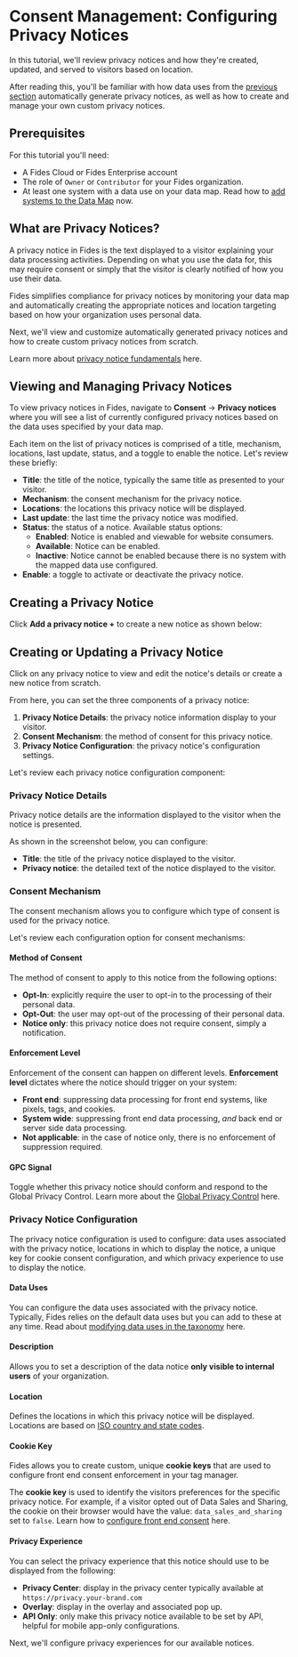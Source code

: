 
# Consent Management: Configuring Privacy Notices

<TutorialKey duration="10" product="Fides" topic="Consent Management"/>

In this tutorial, we'll review privacy notices and how they're created, updated, and served to visitors based on location.

After reading this, you'll be familiar with how data uses from the [previous section](consent-management-configuring-data-use-for-consent) automatically generate privacy notices, as well as how to create and manage your own custom privacy notices.

## Prerequisites

For this tutorial you'll need:

* A Fides Cloud or Fides Enterprise account
* The role of `Owner` or `Contributor` for your Fides organization.
* At least one system with a data use on your data map. Read how to [add systems to the Data Map](/tutorials/data-mapping-adding-systems-manually) now.



## What are Privacy Notices?

A privacy notice in Fides is the text displayed to a visitor explaining your data processing activities. Depending on what you use the data for, this may require consent or simply that the visitor is clearly notified of how you use their data.

Fides simplifies compliance for privacy notices by monitoring your data map and automatically creating the appropriate notices and location targeting based on how your organization uses personal data. 

Next, we'll view and customize automatically generated privacy notices and how to create custom privacy notices from scratch. 

Learn more about [privacy notice fundamentals](../consent-management-fundamentals/consent-management-privacy-notices) here.

## Viewing and Managing Privacy Notices
To view privacy notices in Fides, navigate to **Consent** → **Privacy notices** where you will see a list of currently configured privacy notices based on the data uses specified by your data map.
<Screenshot img="/assets/img/tutorials/consent-management-privacy-notices.gif" description="View all Privacy Notices" />

Each item on the list of privacy notices is comprised of a title, mechanism, locations, last update, status, and a toggle to enable the notice. Let's review these briefly:


* **Title**: the title of the notice, typically the same title as presented to your visitor.
* **Mechanism**: the consent mechanism for the privacy notice.
* **Locations**: the locations this privacy notice will be displayed.
* **Last update**: the last time the privacy notice was modified.
* **Status**: the status of a notice. Available status options:
    - **Enabled**: Notice is enabled and viewable for website consumers.
    - **Available**: Notice can be enabled.
    - **Inactive**: Notice cannot be enabled because there is no system with the mapped data use configured.
* **Enable**: a toggle to activate or deactivate the privacy notice.

## Creating a Privacy Notice
Click **Add a privacy notice +** to create a new notice as shown below:

<Screenshot img="/assets/img/tutorials/consent-management-new-notice.gif" description="Create a Privacy Notices" mw="450" />

## Creating or Updating a Privacy Notice
Click on any privacy notice to view and edit the notice's details or create a new notice from scratch.

From here, you can set the three components of a privacy notice:
1. **Privacy Notice Details**: the privacy notice information display to your visitor.
2. **Consent Mechanism**: the method of consent for this privacy notice.
3. **Privacy Notice Configuration**: the privacy notice's configuration settings.

Let's review each privacy notice configuration component:

### Privacy Notice Details
Privacy notice details are the information displayed to the visitor when the notice is presented.

As shown in the screenshot below, you can configure:
* **Title**: the title of the privacy notice displayed to the visitor.
* **Privacy notice**: the detailed text of the notice displayed to the visitor.

<Screenshot img="/assets/img/tutorials/consent-management-privacy-notice-details.gif" description="Privacy Notice Details" mw="500" />

### Consent Mechanism
The consent mechanism allows you to configure which type of consent is used for the privacy notice. 

Let's review each configuration option for consent mechanisms:

#### Method of Consent
The method of consent to apply to this notice from the following options:
* **Opt-In**: explicitly require the user to opt-in to the processing of their personal data.
* **Opt-Out**: the user may opt-out of the processing of their personal data.
* **Notice only**: this privacy notice does not require consent, simply a notification.

<Screenshot img="/assets/img/tutorials/consent-management-consent-mechanism-consent.gif" description="Privacy Notice Consent Mechanism" mw="500" />

#### Enforcement Level

Enforcement of the consent can happen on different levels. **Enforcement level** dictates where the notice should trigger on your system: 

* **Front end**: suppressing data processing for front end systems, like pixels, tags, and cookies.
* **System wide**: suppressing front end data processing, _and_ back end or server side data processing.
* **Not applicable**: in the case of notice only, there is no enforcement of suppression required.
<Screenshot img="/assets/img/tutorials/consent-management-consent-mechanism-enforcement.gif" description="Privacy Notice Consent Enforcement" mw="500" />

#### GPC Signal
Toggle whether this privacy notice should conform and respond to the Global Privacy Control. Learn more about the [Global Privacy Control](/regulations/gpc/overview) here.

<Screenshot img="/assets/img/tutorials/consent-management-consent-mechanism-gpc.gif" description="Privacy Notice GPC Configuration" mw="500" />

### Privacy Notice Configuration
The privacy notice configuration is used to configure: data uses associated with the privacy notice, locations in which to display the notice, a unique key for cookie consent configuration, and which privacy experience to use to display the notice.

#### Data Uses

You can configure the data uses associated with the privacy notice. Typically, Fides relies on the default data uses but you can add to these at any time. Read about [modifying data uses in the taxonomy](#LINK) here.

<Screenshot img="/assets/img/tutorials/consent-management-config-data-use.gif" description="Privacy Notice Configure Data Uses" mw="500" />

#### Description
Allows you to set a description of the data notice **only visible to internal users** of your organization.

<Screenshot img="/assets/img/tutorials/consent-management-config-description.gif" description="Privacy Notice Configure Description" mw="500" />

#### Location
Defines the locations in which this privacy notice will be displayed. Locations are based on [ISO country and state codes](https://en.wikipedia.org/wiki/List_of_ISO_3166_country_codes).

<Screenshot img="/assets/img/tutorials/consent-management-config-location.gif" description="Privacy Notice Configure Locations" mw="500" />

#### Cookie Key
Fides allows you to create custom, unique **cookie keys** that are used to configure front end consent enforcement in your tag manager. 

The **cookie key** is used to identify the visitors preferences for the specific privacy notice. For example, if a visitor opted out of Data Sales and Sharing, the cookie on their browser would have the value: `data_sales_and_sharing` set to `false`. Learn how to [configure front end consent](#LINK) here.

<Screenshot img="/assets/img/tutorials/consent-management-config-cookie-key.gif" description="Privacy Notice Configure Cookie Key" mw="500" />

#### Privacy Experience

You can select the privacy experience that this notice should use to be displayed from the following:
* **Privacy Center**: display in the privacy center typically available at `https://privacy.your-brand.com`
* **Overlay**: display in the overlay and associated pop up.
* **API Only**: only make this privacy notice available to be set by API, helpful for mobile app-only configurations.

<Screenshot img="/assets/img/tutorials/consent-management-config-privacy-experience.gif" description="Privacy Notice Configure Privacy Experience" mw="500" />

Next, we'll configure privacy experiences for our available notices.
